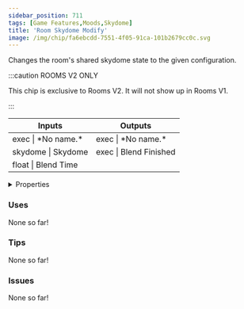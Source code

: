```yaml
---
sidebar_position: 711
tags: [Game Features,Moods,Skydome]
title: 'Room Skydome Modify'
image: /img/chip/fa6ebcdd-7551-4f05-91ca-101b2679cc0c.svg
---
```


Changes the room's shared skydome state to the given configuration.

:::caution ROOMS V2 ONLY

This chip is exclusive to Rooms V2. It will not show up in Rooms V1.

:::


<IChip uuid="fa6ebcdd-7551-4f05-91ca-101b2679cc0c"/>

<table><thead><tr><th>Inputs</th><th>Outputs</th></tr></thead><tbody><tr><td>exec | *No name.*</td><td>exec | *No name.*</td></tr><tr><td>skydome | Skydome</td><td>exec | Blend Finished</td></tr><tr><td>float | Blend Time</td><td /></tr></tbody></table>

<details>
  <summary>Properties</summary>
  <div>
    <div>
    <table>
      <tbody>
        <tr>
          <td>Is beta required?</td>
          <td>No</td>
        </tr>
        <tr>
          <td>Is chip a trolling risk?</td>
          <td>No</td>
        </tr>
        <tr>
          <td>Is chip a role assignment risk?</td>
          <td>No</td>
        </tr>
        <tr>
          <td>Chip UUID</td>
          <td>fa6ebcdd-7551-4f05-91ca-101b2679cc0c</td>
        </tr>
        <tr>
          <td>Room availability</td>
          <td>Rooms V2 only</td>
        </tr>
      </tbody>
    </table>
    </div>
  </div>
</details>

### Uses

None so far!

### Tips

None so far!

### Issues

None so far!